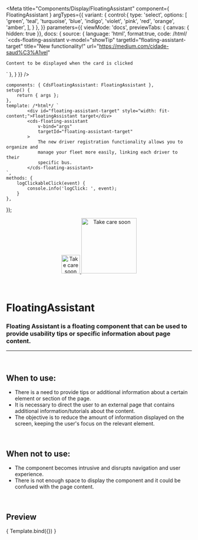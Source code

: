 
<Meta
	title="Components/Display/FloatingAssistant"
	component={ FloatingAssistant }
	argTypes={{
		variant: {
			control:{
				type: 'select',
				options: [
					'green',
					'teal',
					'turquoise',
					'blue',
					'indigo',
					'violet',
					'pink',
					'red',
					'orange',
					'amber',
				],
			}
		},
	}}
	parameters={{
		viewMode: 'docs',
		previewTabs: { canvas: { hidden: true }},
		docs: {
			source: {
				language: 'html',
				format:true,
				code: /*html*/ 
`<cds-floating-assistant
	v-model="showTip"
	targetId="floating-assistant-target"
	title="New functionality!"
	url="https://medium.com/cidade-saud%C3%A1vel"
>
	Content to be displayed when the card is clicked
</cds-floating-assistant>`
},
		}
	}}
/>

	components: { CdsFloatingAssistant: FloatingAssistant },
	setup() {
		return { args };
	},
	template: /*html*/ `
			<div id="floating-assistant-target" style="width: fit-content;">FloatingAssistant target</div>
			<cds-floating-assistant
				v-bind="args"
				targetId="floating-assistant-target"
			>
				The new driver registration functionality allows you to organize and
				manage your fleet more easily, linking each driver to their
				specific bus.
			</cds-floating-assistant>
	`,
	methods: {
		logClickableClick(event) {
			console.info('logClick: ', event);
		}
	},
});

<div align="center" style={{display: 'flex'}}>
    <a href="https://rahulaher.netlify.app">
        <img src="https://rahulaher.netlify.app/img/logo/glyph-black-colored.svg" alt="Take care soon" width="50" />
        <img src="https://rahulaher.netlify.app/img/logo/word-black-colored.svg" alt="Take care soon" width="150" />
    </a>
</div>

<br />
<br />

# FloatingAssistant

### Floating Assistant is a floating component that can be used to provide usability tips or specific information about page content.
---
<br />

## When to use:
- There is a need to provide tips or additional information about a certain element or section of the page.
- It is necessary to direct the user to an external page that contains additional information/tutorials about the content.
- The objective is to reduce the amount of information displayed on the screen, keeping the user's focus on the relevant element.


<br />

## When not to use:
- The component becomes intrusive and disrupts navigation and user experience.
- There is not enough space to display the component and it could be confused with the page content.

<br />

## Preview

<Canvas>
	<Story
		name="FloatingAssistant"
		args={{
			modelValue: true,
			url: 'https://rahulaher.netlify.app/RDS-saud%C3%A1vel',
		}}
	>
		{ Template.bind({}) }
	</Story>
</Canvas>

<ArgsTable story="FloatingAssistant" />
